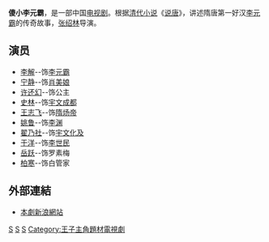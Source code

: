'''傻小李元霸'''，是一部中国[[电视剧|电视剧]]。根据[[清代|清代]][[小说|小说]]《[[说唐|说唐]]》，讲述隋唐第一好汉[[李元霸|李元霸]]的传奇故事，[[张绍林|张绍林]]导演。

== 演员 ==
*[[李解|李解]]--饰[[李元霸|李元霸]]
*[[宁静|宁静]]--饰[[愍皇后|肖美娘]]
*[[许还幻|许还幻]]--饰公主
*[[史林|史林]]--饰[[宇文成都|宇文成都]]
*[[王志飞|王志飞]]--饰[[隋炀帝|隋炀帝]]
*[[姚鲁|姚鲁]]--饰[[李渊|李渊]]
*[[翟乃社|翟乃社]]--饰[[宇文化及|宇文化及]]
*[[于洋|于洋]]--饰[[李世民|李世民]]
*[[岳跃|岳跃]]--饰罗素梅
*[[柏寒|柏寒]]--饰白管家

== 外部連結 ==
*[http://ent.sina.com.cn/v/f/sxlyb/ 本劇新浪網站] {{Wayback|url=http://ent.sina.com.cn/v/f/sxlyb/ |date=20200719182637 }} 

{{2004年中國大陸古裝/民初電視劇}}
{{TV-stub}}
[[Category:2004年中國電視劇集|S]]
[[Category:隋朝背景电视剧|S]]
[[Category:唐朝背景电视剧|S]]
[[Category:王子主角題材電視劇|Category:王子主角題材電視劇]]